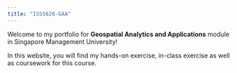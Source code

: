 ```yaml
---
title: "ISSS626-GAA"
---
```


Welcome to my portfolio for **Geospatial Analytics and Applications** module in Singapore Management University!

In this website, you will find my hands-on exercise, in-class exercise as well as coursework for this course.
